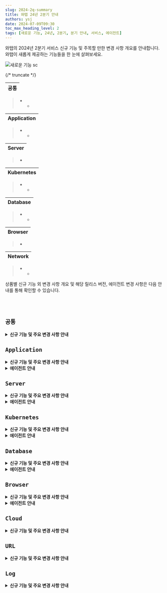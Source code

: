 ```yaml
---
slug: 2024-2q-summary
title: 와탭 24년 2분기 안내
authors: ysj
date: 2024-07-09T09:30
toc_max_heading_level: 2
tags: [새로운 기능, 24년, 2분기, 분기 안내, 서비스, 에이전트]
---
```


와탭의 2024년 2분기 서비스 신규 기능 및 주목할 만한 변경 사항 개요를 안내합니다. 와탭이 새롭게 제공하는 기능들을 한 눈에 살펴보세요.

![새로운 기능 sc](/img/changelog/changelog-new3.png)

{/* truncate */}

<div class ='faq'>

|**공통**|
|---| 

> * -

|**Application**|
|---|

> * -

|**Server**|
|---|

> - 

|**Kubernetes**|
|---|

> * -

|**Database**|
|---|

> * -

|**Browser**|
|---|

> -

|**Network**|
|---|

> * -

</div>

상품별 신규 기능 외 변경 사항 개요 및 해당 릴리스 버전, 에이전트 변경 사항은 다음 안내를 통해 확인할 수 있습니다.

<br/>
<br/>

## `공통`

<details className='changelog'>
<summary><b>신규 기능 및 주요 변경 사항 안내</b></summary>


<Common_24q2 />

</details>

## `Application`

<details className='changelog'>
<summary><b>신규 기능 및 주요 변경 사항 안내</b></summary>


<Application_24q2 />

</details>

<details className='changelog2'>
<summary><b>에이전트 안내</b></summary>

### `Java`


<Java_agent_24q2 />

### `PHP`


<PHP_agent_24q2 />

### `Node.js`


<Nodejs_agent_24q2 />

### `.NET`


<DOTNET_agent_24q2 />

### `Go`


<Go_agent_24q2 />


</details>


## `Server`

<details className='changelog'>
<summary><b>신규 기능 및 주요 변경 사항 안내</b></summary>


<Server_24q2 />

</details>

<details className='changelog2'>
<summary><b>에이전트 안내</b></summary>


<Server_agent_24q2 />

</details>

## `Kubernetes`

<details className='changelog'>
<summary><b>신규 기능 및 주요 변경 사항 안내</b></summary>


<Kubernetes_24q2 />

</details>

<details className='changelog2'>
<summary><b>에이전트 안내</b></summary>


<Kubernetes_agent_24q2 />

</details>


## `Database`

<details className='changelog'>
<summary><b>신규 기능 및 주요 변경 사항 안내</b></summary>


<Database_24q2 />

</details>

<details className='changelog2'>
<summary><b>에이전트 안내</b></summary>

### `DBX`


<DBX_agent_24q2 />

</details>


## `Browser`

<details className='changelog'>
<summary><b>신규 기능 및 주요 변경 사항 안내</b></summary>


<Browser_24q2 />

<br/><br/>

</details>

<details className='changelog2'>
<summary><b>에이전트 안내</b></summary>


<Browser_agent_24q2 />

</details>

## `Cloud`

<details className='changelog'>
<summary><b>신규 기능 및 주요 변경 사항 안내</b></summary>


<Cloud_24q2 />

</details>

## `URL`

<details className='changelog'>
<summary><b>신규 기능 및 주요 변경 사항 안내</b></summary>


<URL_24q2 />

</details>

## `Log`

<details className='changelog'>
<summary><b>신규 기능 및 주요 변경 사항 안내</b></summary>


<Log_24q2 />


</details>
